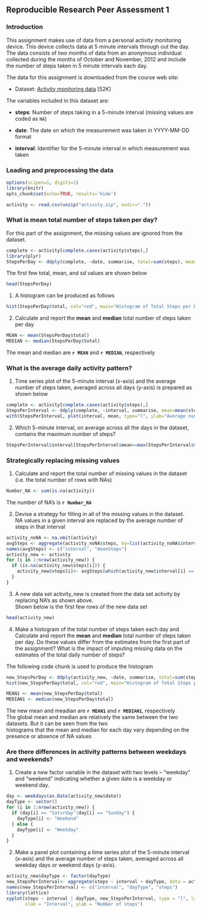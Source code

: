 ## Reproducible Research Peer Assessment 1
### Introduction

This assignment makes use of data from a personal activity monitoring
device. This device collects data at 5 minute intervals through out the
day. The data consists of two months of data from an anonymous
individual collected during the months of October and November, 2012
and include the number of steps taken in 5 minute intervals each day.  

The data for this assignment is downloaded from the course web
site:

* Dataset: [Activity monitoring data](https://d396qusza40orc.cloudfront.net/repdata%2Fdata%2Factivity.zip) [52K]

The variables included in this dataset are:

* **steps**: Number of steps taking in a 5-minute interval (missing
    values are coded as `NA`)

* **date**: The date on which the measurement was taken in YYYY-MM-DD
    format

* **interval**: Identifier for the 5-minute interval in which
    measurement was taken 
          
### Loading and preprocessing the data  
```r
options(scipen=1, digits=2)
library(knitr)
opts_chunk$set(echo=TRUE, results='hide')
```
```r
activity <- read.csv(unzip("activity.zip", exdir="."))
```


### What is mean total number of steps taken per day?

For this part of the assignment, the missing values are ignored from the dataset.  
```r
complete <- activity[complete.cases(activity$steps),]
library(plyr)
StepsPerDay <- ddply(complete, ~date, summarise, total=sum(steps), mean=mean(steps), sd=sd(steps))
```
The first few total, mean, and sd values are shown below    
```r
head(StepsPerDay)
```
 

1. A histogram can be produced as follows   
```r
hist(StepsPerDay$total, col="red", main="Histogram of Total Steps per Day", xlab="Total steps per day")
```

2.  Calculate and report the **mean** and **median** total number of steps taken per day  
```r
MEAN <- mean(StepsPerDay$total)
MEDIAN <- median(StepsPerDay$total)  
```
The mean and median are **`r MEAN`** and **`r MEDIAN`**, respectively  

### What is the average daily activity pattern?

1. Time series plot of the 5-minute interval (x-axis) and the average number of steps taken, averaged across all days (y-axis) is prepared as shown below  

```r
complete <- activity[complete.cases(activity$steps),]
StepsPerInterval <- ddply(complete, ~interval, summarise, mean=mean(steps), na.rm=TRUE)
with(StepsPerInterval, plot(interval, mean, type="l", ylab="Average number of steps"))
```

2. Which 5-minute interval, on average across all the days in the dataset, contains the maximum number of steps?  
```r
StepsPerInterval$interval[StepsPerInterval$mean==max(StepsPerInterval$mean)]
```

### Strategically replacing missing values

1. Calculate and report the total number of missing values in the dataset (i.e. the total number of rows with NAs)  
```r
Number_NA <- sum(is.na(activity))
```
The number of NA's is **`r Number_NA`**  

2. Devise a strategy for filling in all of the missing values in the dataset.  
NA values in a given interval are replaced by the average number of steps in that interval  
```r
activity_noNA <- na.omit(activity)
avgSteps <- aggregate(activity_noNA$steps, by=list(activity_noNA$interval), data = activity_noNA, FUN = "mean")
names(avgSteps) <- c("interval", "meanSteps")
activity_new <- activity
for (i in 1:nrow(activity_new)) {
  if (is.na(activity_new$steps[i])) {
    activity_new$steps[i]<- avgSteps[which(activity_new$interval[i] == avgSteps$interval), ]$mean
  }
}
```

3. A new data set activity_new is created from the data set activity by replacing NA's as shown above.  
Shown below is the first few rows of the new data set
```r
head(activity_new)
```

4. Make a histogram of the total number of steps taken each day and Calculate and report the **mean** and **median** total number of steps taken per day. Do these values differ from the estimates from the first part of the assignment? What is the impact of imputing missing data on the estimates of the total daily number of steps?  

The following code chunk is used to produce the histogram
```r
new_StepsPerDay <- ddply(activity_new, ~date, summarise, total=sum(steps), mean=mean(steps), sd=sd(steps))
hist(new_StepsPerDay$total, col="red", main="Histogram of Total Steps per Day", xlab="Total steps per day")
```

```r
MEAN1 <- mean(new_StepsPerDay$total)
MEDIAN1 <- median(new_StepsPerDay$total)
```
The new mean and meadian are **`r MEAN1`** and **`r MEDIAN1`**, respectively  
The global mean and median are relatively the same between the two datasets. But it can be seen from the two  
histograms that the mean and median for each day vary depending on the presence or absence of NA values


### Are there differences in activity patterns between weekdays and weekends?

1.  Create a new factor variable in the dataset with two levels -- "weekday" and "weekend" indicating whether a given date is a weekday or weekend day.
```r
day <- weekdays(as.Date(activity_new$date))
dayType <- vector()
for (i in 1:nrow(activity_new)) {
  if (day[i] == "Saturday"|day[i] == "Sunday") {
    dayType[i] <- "Weekend"
  } else {
    dayType[i] <- "Weekday"
  }
}
```

2. Make a panel plot containing a time series plot of the 5-minute interval (x-axis) and the average number of steps taken, averaged across all weekday days or weekend days (y-axis). 

```r
activity_new$dayType <- factor(dayType)
new_StepsPerInterval<- aggregate(steps ~ interval + dayType, data = activity_new, mean)
names(new_StepsPerInterval) <- c("interval", "dayType", "steps")
library(lattice)
xyplot(steps ~ interval | dayType, new_StepsPerInterval, type = "l", layout = c(1, 2), 
       xlab = "Interval", ylab = "Number of steps")
```

